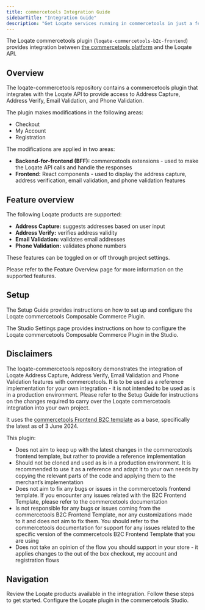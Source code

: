 ```yaml
---
title: commercetools Integration Guide
sidebarTitle: "Integration Guide"
description: "Get Loqate services running in commercetools in just a few minutes"
---
```


The Loqate commercetools plugin (```loqate-commercetools-b2c-frontend```) provides integration between [the commercetools platform](https://commercetools.com/) and the Loqate API.

## Overview
The loqate-commercetools repository contains a commercetools plugin that integrates with the Loqate API to provide access to Address Capture, Address Verify, Email Validation, and Phone Validation.

The plugin makes modifications in the following areas:

- Checkout
- My Account
- Registration

The modifications are applied in two areas:

- **Backend-for-frontend (BFF):** commercetools extensions - used to make the Loqate API calls and handle the responses
- **Frontend:** React components - used to display the address capture, address verification, email validation, and phone validation features

## Feature overview
The following Loqate products are supported:

- **Address Capture:** suggests addresses based on user input
- **Address Verify:** verifies address validity
- **Email Validation:** validates email addresses
- **Phone Validation:** validates phone numbers

These features can be toggled on or off through project settings.

Please refer to the Feature Overview page for more information on the supported features.

## Setup
The Setup Guide provides instructions on how to set up and configure the Loqate commercetools Composable Commerce Plugin.

The Studio Settings page provides instructions on how to configure the Loqate commercetools Composable Commerce Plugin in the Studio.

## Disclaimers
The loqate-commercetools repository demonstrates the integration of Loqate Address Capture, Address Verify, Email Validation and Phone Validation features with commercetools. It is to be used as a reference implementation for your own integration - it is not intended to be used as is in a production environment. Please refer to the Setup Guide for instructions on the changes required to carry over the Loqate commercetools integration into your own project.

It uses the [commercetools Frontend B2C template](https://docs.commercetools.com/frontend-development/b2c-store-launchpad-overview) as a base, specifically the latest as of 3 June 2024.

This plugin:

- Does not aim to keep up with the latest changes in the commercetools frontend template, but rather to provide a reference implementation
- Should not be cloned and used as is in a production environment. It is recommended to use it as a reference and adapt it to your own needs by copying the relevant parts of the code and applying them to the merchant’s implementation
- Does not aim to fix any bugs or issues in the commercetools frontend template. If you encounter any issues related with the B2C Frontend Template, please refer to the commercetools documentation
- Is not responsible for any bugs or issues coming from the commercetools B2C Frontend Template, nor any customizations made to it and does not aim to fix them. You should refer to the commercetools documentation for support for any issues related to the specific version of the commercetools B2C Frontend Template that you are using
- Does not take an opinion of the flow you should support in your store - it applies changes to the out of the box checkout, my account and registration flows

## Navigation

<CardGroup cols={2}>
  <Card title="The Loqate commercetools Integration: Feature Overview" href="/integrations/commercetools-feature-overview" icon="square-2">
    Review the Loqate products available in the integration.
  </Card>
  <Card title="The Loqate commercetools Integration: Setup Guide" href="/integrations/commercetools-setup-guide" icon="square-3">
    Follow these steps to get started.
  </Card>
  <Card title="The Loqate commercetools Integration: Studio Settings" href="/integrations/commercetools-studio-settings" icon="square-4">
    Configure the Loqate plugin in the commercetools Studio.
  </Card>
</CardGroup>